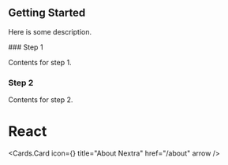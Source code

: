 
 
## Getting Started
 
Here is some description.
 
<Steps>
### Step 1
 
Contents for step 1.
 
### Step 2
 
Contents for step 2.
</Steps>

# React

<Cards.Card
  icon={<Globe size={50} />}
  title="About Nextra"
  href="/about"
  arrow
/>
